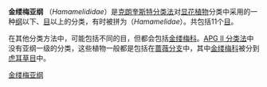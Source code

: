 {{Automatic taxobox
| taxon = Hamamelididae
| authority = 
| image = banyantree.jpg
| image_caption = [[孟加拉榕|孟加拉榕]]（''Ficus benghalensis''）
| subdivision_ranks = [[目_(生物)|目]]
| subdivision =
* [[昆栏树目|昆栏树目]] Trochodendrales
* [[金缕梅目|金缕梅目]] Hamamelidales
* [[交让木目|交让木目]] Daphniphyllales
* [[对药树目|对药树目]] Didymelales
* [[杜仲目|杜仲目]] Eucommiales
* [[荨麻目|荨麻目]] Urticales
* [[塞子木目|塞子木目]] Leitneriales
* [[胡桃目|胡桃目]] Juglandales
* [[杨梅目|杨梅目]] Myricales
* [[壳斗目|壳斗目]] Fagales
* [[木麻黄目|木麻黄目]] Casuariales
}}

'''金缕梅亚纲''' （''Hamamelididae''）是[[克朗奎斯特分类法|克朗奎斯特分类法]]对[[被子植物门|显花植物]]分类中采用的一种[[纲|纲]]以下、[[目_(生物)|目]]以上的分类，有时被拼为（''Hamamelidae''）。共包括11个[[目_(生物)|目]]。

在其他分类方法中，可能包括不同的目，但都会包括[[金缕梅科|金缕梅科]]。[[APG_II_分类法|APG II 分类法]]中没有亚纲一级的分类，这些植物一般都是包括在[[蔷薇分支|蔷薇分支]]中，其中[[金缕梅科|金缕梅科]]被分到[[虎耳草目|虎耳草目]]中。

{{taxonbar}}
[[Category:金缕梅亚纲|]]
